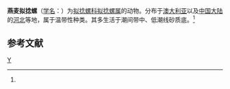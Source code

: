 {{Speciesbox 
| genus =  Acteocina
| species = avenaria
| authority =  (Watson, 1886)<ref name='id10607'>{{cite web| url =http://www.bioinfo.cn/db05/BjdwSpecies.php?action=view&id=10607| title =燕麦拟捻螺| work =《中国动物物种编目数据库》| publisher =中国科学院微生物研究所| author =中国科学院动物研究所| accessdate =2009-04-28| deadurl =yes| archiveurl =https://web.archive.org/web/20160305023407/http://www.bioinfo.cn/db05/BjdwSpecies.php?action=view&id=10607| archivedate =2016-03-05}}</ref>
}}

'''燕麦拟捻螺'''（[[学名|学名]]：{{lang|la|''Acteocina avenaria''}}）为[[拟捻螺科|拟捻螺科]][[拟捻螺属|拟捻螺属]]的动物。分布于[[澳大利亚|澳大利亚]]以及[[中国大陆|中国大陆]]的[[河北|河北]]等地，属于温带性种类。其多生活于潮间带中、低潮线砂质底。<ref name='id10607'/>

== 参考文献 ==
{{reflist}}

{{Wikispecies|Acteocina avenaria}}

[[Category:拟捻螺属|Y]]